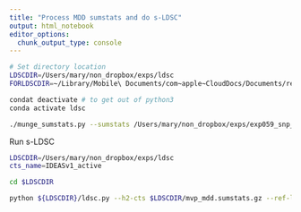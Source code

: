 ```yaml
---
title: "Process MDD sumstats and do s-LDSC"
output: html_notebook
editor_options: 
  chunk_output_type: console
---
```


```bash

# Set directory location
LDSCDIR=/Users/mary/non_dropbox/exps/ldsc
FORLDSCDIR=~/Library/Mobile\ Documents/com~apple~CloudDocs/Documents/research/exps/forldsc

condat deactivate # to get out of python3
conda activate ldsc

./munge_sumstats.py --sumstats /Users/mary/non_dropbox/exps/exp059_snp_to_sc/data/raw/summary_stats/mdd_mvp_collaboration/23andMeRemoved_Howard_FINNGEN_ICDdepMVP.txt --N 846913 --N-cas 264984 --N-con 581929 --signed-sumstats EFFECT,0 --merge-alleles ${FORLDSCDIR}/w_hm3.snplist --out mvp_mdd --chunksize 500000

```

Run s-LDSC
```bash

LDSCDIR=/Users/mary/non_dropbox/exps/ldsc
cts_name=IDEASv1_active

cd $LDSCDIR

python ${LDSCDIR}/ldsc.py --h2-cts $LDSCDIR/mvp_mdd.sumstats.gz --ref-ld-chr ${LDSCDIR}/baseline_v1.2/baseline. --out mdd_mvp_cts_${cts_name} --ref-ld-chr-cts $LDSCDIR/$cts_name.ldcts --w-ld-chr ${LDSCDIR}/1000G_Phase3_weights_hm3_no_MHC/weights.hm3_noMHC. 

```




